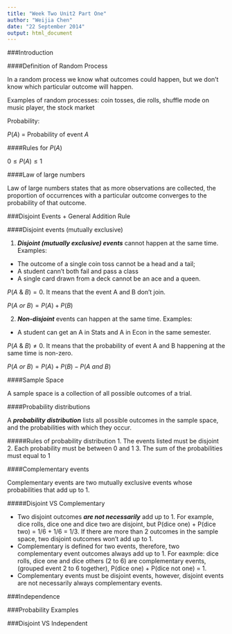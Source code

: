 ```yaml
---
title: "Week Two Unit2 Part One"
author: "Weijia Chen"
date: "22 September 2014"
output: html_document
---
```


###Introduction

####Definition of Random Process

In a random process we know what outcomes could happen, but we don't know which particular outcome will happen.

Examples of random processes: coin tosses, die rolls, shuffle mode on music player, the stock market

Probability:

$P(A)$ = Probability of event $A$

####Rules for $P(A)$

$0 \leq P(A) \leq 1$

####Law of large numbers

Law of large numbers states that as more observations are collected, the proportion of occurrences with a particular outcome converges to the probability of that outcome.

###Disjoint Events + General Addition Rule

####Disjoint events (mutually exclusive)

1. **_Disjoint (mutually exclusive) events_** cannot happen at the same time. Examples: 
+ The outcome of a single coin toss cannot be a head and a tail;
+ A student cann't both fail and pass a class
+ A single card drawn from a deck cannot be an ace and a queen.

$P(A \ \& \ B) = 0$. It means that the event A and B don't join. 

$P(A \ or \ B) = P(A) + P(B)$

2. **_Non-disjoint_** events can happen at the same time. Examples:
+ A student can get an A in Stats and A in Econ in the same semester.

$P(A \ \& \ B) \neq 0$. It means that the probability of event A and B happening at the same time is non-zero.

$P(A \ or \ B) = P(A) + P(B) - P(A \ and \ B)$

####Sample Space

A sample space is a collection of all possible outcomes of a trial.

####Probability distributions

A **_probability distribution_** lists all possible outcomes in the sample space, and the probabilities with which they occur.

#####Rules of probability distribution
1. The events listed must be disjoint
2. Each probability must be between 0 and 1
3. The sum of the probabilities must equal to 1

####Complementary events

Complementary events are two mutually exclusive events whose probabilities that add up to 1.

#####Disjoint VS Complementary

+ Two disjoint outcomes **_are not necessarily_** add up to 1. For example, dice rolls, dice one and dice two are disjoint, but P(dice one) + P(dice two) = 1/6 + 1/6 = 1/3. If there are more than 2 outcomes in the sample space, two disjoint outcomes won't add up to 1.
+ Complementary is defined for two events, therefore, two complementary event outcomes always add up to 1. For eaxmple: dice rolls, dice one and dice others (2 to 6) are complementary events, (grouped event 2 to 6 together), P(dice one) + P(dice not one) = 1.
+ Complementary events must be disjoint events, however, disjoint events are not necessarily always complementary events.

###Independence

###Probability Examples

###Disjoint VS Independent